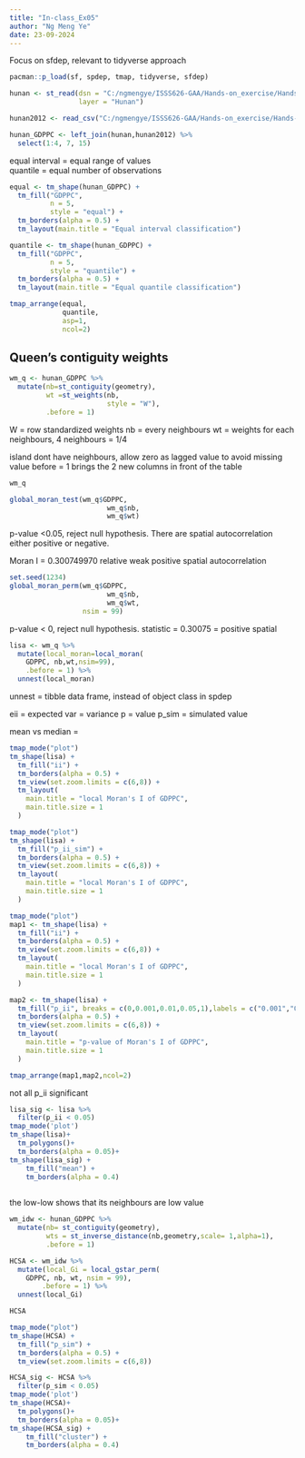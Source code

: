 ```yaml
---
title: "In-class_Ex05"
author: "Ng Meng Ye"
date: 23-09-2024 
---
```


Focus on sfdep, relevant to tidyverse approach

```r
pacman::p_load(sf, spdep, tmap, tidyverse, sfdep)
```

```r
hunan <- st_read(dsn = "C:/ngmengye/ISSS626-GAA/Hands-on_exercise/Hands-on_ex05/data/geospatial",
                 layer = "Hunan")
```

```r
hunan2012 <- read_csv("C:/ngmengye/ISSS626-GAA/Hands-on_exercise/Hands-on_ex04/data/aspatial/Hunan_2012.csv")
```

```r
hunan_GDPPC <- left_join(hunan,hunan2012) %>%
  select(1:4, 7, 15)
```

equal interval = equal range of values\
quantile = equal number of observations

```r
equal <- tm_shape(hunan_GDPPC) +
  tm_fill("GDPPC",
          n = 5,
          style = "equal") +
  tm_borders(alpha = 0.5) +
  tm_layout(main.title = "Equal interval classification")

quantile <- tm_shape(hunan_GDPPC) +
  tm_fill("GDPPC",
          n = 5,
          style = "quantile") +
  tm_borders(alpha = 0.5) +
  tm_layout(main.title = "Equal quantile classification")

tmap_arrange(equal, 
             quantile, 
             asp=1, 
             ncol=2)
```

## Queen's contiguity weights

```r
wm_q <- hunan_GDPPC %>%
  mutate(nb=st_contiguity(geometry),
         wt =st_weights(nb,
                        style = "W"),
         .before = 1)
```

W = row standardized weights 
nb = every neighbours 
wt = weights for each neighbours, 4 neighbours = 1/4

island dont have neighbours, allow zero as lagged value to avoid missing value
before = 1 brings the 2 new columns in front of the table

```r
wm_q
```
```r
global_moran_test(wm_q$GDPPC,
                        wm_q$nb,
                        wm_q$wt)
```
p-value <0.05, reject null hypothesis. There are spatial autocorrelation either positive or negative.

Moran I = 0.300749970 relative weak positive spatial autocorrelation


```r
set.seed(1234)
global_moran_perm(wm_q$GDPPC,
                        wm_q$nb,
                        wm_q$wt,
                  nsim = 99)
```
p-value < 0, reject null hypothesis.
statistic = 0.30075 = positive spatial 



```r
lisa <- wm_q %>%
  mutate(local_moran=local_moran(
    GDPPC, nb,wt,nsim=99),
    .before = 1) %>%
  unnest(local_moran)
```
unnest = tibble data frame, instead of object class in spdep

eii = expected
var = variance
p = value
p_sim = simulated value

mean vs median = 


```r
tmap_mode("plot")
tm_shape(lisa) +
  tm_fill("ii") +
  tm_borders(alpha = 0.5) +
  tm_view(set.zoom.limits = c(6,8)) + 
  tm_layout(
    main.title = "local Moran's I of GDPPC",
    main.title.size = 1
  )
```
```r
tmap_mode("plot")
tm_shape(lisa) +
  tm_fill("p_ii_sim") +
  tm_borders(alpha = 0.5) +
  tm_view(set.zoom.limits = c(6,8)) + 
  tm_layout(
    main.title = "local Moran's I of GDPPC",
    main.title.size = 1
  )
```
```r
tmap_mode("plot")
map1 <- tm_shape(lisa) +
  tm_fill("ii") +
  tm_borders(alpha = 0.5) +
  tm_view(set.zoom.limits = c(6,8)) + 
  tm_layout(
    main.title = "local Moran's I of GDPPC",
    main.title.size = 1
  )

map2 <- tm_shape(lisa) +
  tm_fill("p_ii", breaks = c(0,0.001,0.01,0.05,1),labels = c("0.001","0.01","0.05","Not Sig")) +
  tm_borders(alpha = 0.5) +
  tm_view(set.zoom.limits = c(6,8)) + 
  tm_layout(
    main.title = "p-value of Moran's I of GDPPC",
    main.title.size = 1
  )

tmap_arrange(map1,map2,ncol=2)
```

not all p_ii significant

```r
lisa_sig <- lisa %>%
  filter(p_ii < 0.05)
tmap_mode('plot')
tm_shape(lisa)+
  tm_polygons()+
  tm_borders(alpha = 0.05)+
tm_shape(lisa_sig) + 
    tm_fill("mean") +
    tm_borders(alpha = 0.4)
  
```
the low-low shows that its neighbours are low value



```r
wm_idw <- hunan_GDPPC %>%
  mutate(nb= st_contiguity(geometry),
         wts = st_inverse_distance(nb,geometry,scale= 1,alpha=1),
         .before = 1)
```


```r
HCSA <- wm_idw %>%
  mutate(local_Gi = local_gstar_perm(
    GDPPC, nb, wt, nsim = 99),
        .before = 1) %>%
  unnest(local_Gi)

HCSA
```


```r
tmap_mode("plot")
tm_shape(HCSA) +
  tm_fill("p_sim") +
  tm_borders(alpha = 0.5) +
  tm_view(set.zoom.limits = c(6,8))
```

```r
HCSA_sig <- HCSA %>%
  filter(p_sim < 0.05)
tmap_mode('plot')
tm_shape(HCSA)+
  tm_polygons()+
  tm_borders(alpha = 0.05)+
tm_shape(HCSA_sig) + 
    tm_fill("cluster") +
    tm_borders(alpha = 0.4)
```



